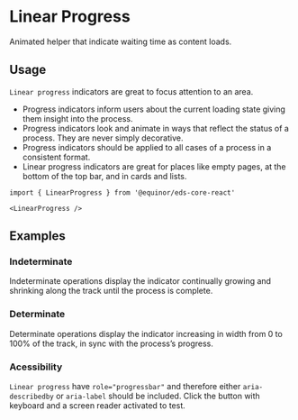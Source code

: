 
# Linear Progress

Animated helper that indicate waiting time as content loads.

<Links 
    ariaUrl="https://www.w3.org/TR/2017/REC-wai-aria-1.1-20171214/#progressbar"
    figmaUrl="https://www.figma.com/file/0bGXR2sCwMVSDNyyzu5BXrO5/UI%E2%80%94User-Interface?node-id=17622%3A3"
    documentationUrl="https://eds.equinor.com/0b0c666ab/p/498ec5-progress-indicators/b/90464a"
    sourceUrl="https://github.com/equinor/design-system/blob/develop/packages/eds-core-react/src/components/Progress/Linear/LinearProgress.tsx"
    npmUrl="https://www.npmjs.com/package/@equinor/eds-core-react"
/>

<Story id="feedback-progress-indicators-linear--introduction" />
<PropsTable />

## Usage

`Linear progress` indicators are great to focus attention to an area.

<ul>
  <li>Progress indicators inform users about the current loading state giving them insight into the process.</li>
  <li>Progress indicators look and animate in ways that reflect the status of a process. They are never simply decorative.</li>
  <li>Progress indicators should be applied to all cases of a process in a consistent format.</li>
  <li>Linear progress indicators are great for places like empty pages, at the bottom of the top bar, and in cards and lists.</li>
</ul>

```tsx
import { LinearProgress } from '@equinor/eds-core-react'

<LinearProgress />
```

## Examples

### Indeterminate

Indeterminate operations display the indicator continually growing and shrinking along the track until the process is complete.

<Story id="feedback-progress-indicators-linear--indeterminate" />

### Determinate

Determinate operations display the indicator increasing in width from 0 to 100% of the track, in sync with the process’s progress.

<Story id="feedback-progress-indicators-linear--determinate" />

### Acessibility
`Linear progress` have `role="progressbar"` and therefore either `aria-describedby` or `aria-label` should be included. 
Click the button with keyboard and a screen reader activated to test.

<Story id="feedback-progress-indicators-linear--accessibility" />
